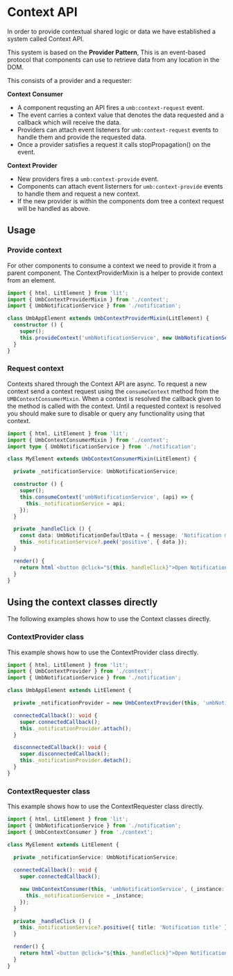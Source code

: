 
# Context API

In order to provide contextual shared logic or data we have established a system called Context API. 

This system is based on the **Provider Pattern**, This is an event-based protocol that components can use to retrieve data from any location in the DOM.

This consists of a provider and a requester:

**Context Consumer**
* A component requsting an API fires a ```umb:context-request``` event.
* The event carries a context value that denotes the data requested and a callback which will receive the data.
* Providers can attach event listeners for ```umb:context-request``` events to handle them and provide the requested data.
* Once a provider satisfies a request it calls stopPropagation() on the event.

**Context Provider**
* New providers fires a ```umb:context-provide``` event.
* Components can attach event listerners for ```umb:context-provide``` events to handle them and request a new context.
* If the new provider is within the components dom tree a context request will be handled as above.

## Usage

### Provide context

For other components to consume a context we need to provide it from a parent component. The ContextProviderMixin is a helper to provide context from an element.

```ts
import { html, LitElement } from 'lit';
import { UmbContextProviderMixin } from './context';
import { UmbNotificationService } from './notification';

class UmbAppElement extends UmbContextProviderMixin(LitElement) {
  constructor () {
    super();
    this.provideContext('umbNotificationService', new UmbNotificationService());
  }
}
```

### Request context

Contexts shared through the Context API are async. To request a new context send a context request using the ```consumeContext``` method from the ```UMBContextConsumerMixin```.
When a context is resolved the callback given to the method is called with the context.
Until a requested context is resolved you should make sure to disable or query any functionality using that context.

```ts
import { html, LitElement } from 'lit';
import { UmbContextConsumerMixin } from './context';
import type { UmbNotificationService } from './notification';

class MyElement extends UmbContextConsumerMixin(LitElement) {

  private _notificationService: UmbNotificationService;

  constructor () {
    super();
    this.consumeContext('umbNotificationService', (api) => {
      this._notificationService = api;
    });
  }

  private _handleClick () {
    const data: UmbNotificationDefaultData = { message: 'Notification message' };
    this._notificationService?.peek('positive', { data });
  }

  render() {
    return html`<button @click="${this._handleClick}">Open Notification</button>`;
  }
}
```

## Using the context classes directly

The following examples shows how to use the Context classes directly.

### ContextProvider class

This example shows how to use the ContextProvider class directly.

```ts
import { html, LitElement } from 'lit';
import { UmbContextProvider } from './context';
import { UmbNotificationService } from './notification';

class UmbAppElement extends LitElement {

  private _notificationProvider = new UmbContextProvider(this, 'umbNotificationService', new UMBNotificationService());

  connectedCallback(): void {
    super.connectedCallback();
    this._notificationProvider.attach();
  }

  disconnectedCallback(): void {
    super.disconnectedCallback();
    this._notificationProvider.detach();
  }
}
```

### ContextRequester class

This example shows how to use the ContextRequester class directly.

```ts
import { html, LitElement } from 'lit';
import { UmbNotificationService } from './notification';
import { UmbContextConsumer } from './context';

class MyElement extends LitElement {

  private _notificationService: UmbNotificationService;
  
  connectedCallback(): void {
    super.connectedCallback();

    new UmbContextConsumer(this, 'umbNotificationService', (_instance: UmbNotificationService) => {
      this._notificationService = _instance;
    });
  }

  private _handleClick () {
    this._notificationService?.positive({ title: 'Notification title' });
  }

  render() {
    return html`<button @click="${this._handleClick}">Open Notification</button>`;
  }
}
```